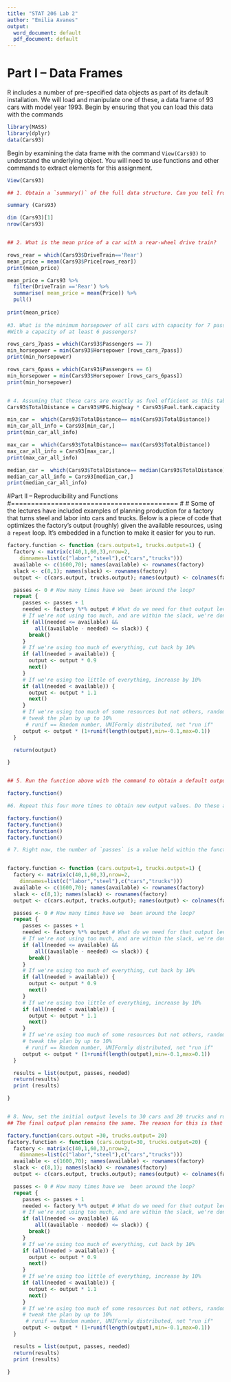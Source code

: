 ---
title: "STAT 206 Lab 2"
author: "Emilia Avanes"
output:
  word_document: default
  pdf_document: default
---


Part I -- Data Frames
======

R includes a number of pre-specified data objects as part of its default installation. We will load and manipulate one of these, a data frame of 93 cars with model year 1993. Begin by ensuring that you can load this data with the commands

```{r}
library(MASS)
library(dplyr)
data(Cars93)
```

Begin by examining the data frame with the command `View(Cars93)` to understand the underlying object. You will need to use functions and other commands to extract elements for this assignment.

```{r}
View(Cars93)

## 1. Obtain a `summary()` of the full data structure. Can you tell from this how many rows are in the data? If so, say how; if not, use another method to obtain the number of rows. Yes from the summary you can tell how many rows are in the data. The type column has all the types (total) of cars so by taking the sum of that column it will give you the total rows. This can be verified by viewing the dimensions of the data frame. (rows=93)

summary (Cars93)

dim (Cars93)[1]
nrow(Cars93)


## 2. What is the mean price of a car with a rear-wheel drive train?

rows_rear = which(Cars93$DriveTrain=='Rear')
mean_price = mean(Cars93$Price[rows_rear])
print(mean_price)

mean_price = Cars93 %>%
  filter(DriveTrain =='Rear') %>% 
  summarise( mean_price = mean(Price)) %>% 
  pull()
 
print(mean_price)
 
#3. What is the minimum horsepower of all cars with capacity for 7 passengers?
#With a capacity of at least 6 passengers?

rows_cars_7pass = which(Cars93$Passengers == 7)
min_horsepower = min(Cars93$Horsepower [rows_cars_7pass])
print(min_horsepower)

rows_cars_6pass = which(Cars93$Passengers == 6)
min_horsepower = min(Cars93$Horsepower [rows_cars_6pass])
print(min_horsepower)


# 4. Assuming that these cars are exactly as fuel efficient as this table indicates, find the cars that have the maximum, minimum and median distance travellable for highway driving.  You will need at least two columns to work this out; why those two?
Cars93$TotalDistance = Cars93$MPG.highway * Cars93$Fuel.tank.capacity

min_car =  which(Cars93$TotalDistance== min(Cars93$TotalDistance))
min_car_all_info = Cars93[min_car,]
print(min_car_all_info)

max_car =  which(Cars93$TotalDistance== max(Cars93$TotalDistance))
max_car_all_info = Cars93[max_car,]
print(max_car_all_info)

median_car =  which(Cars93$TotalDistance== median(Cars93$TotalDistance))
median_car_all_info = Cars93[median_car,]
print(median_car_all_info)

```

#Part II -- Reproducibility and Functions
#==========================================
# 
# Some of the lectures have included examples of planning production for a factory that turns steel and labor into cars and trucks.  Below is a piece of code that optimizes the factory's output (roughly) given the available resources, using a `repeat` loop.  It's embedded in a function to make it easier for you to run.
```{r}

factory.function <- function (cars.output=1, trucks.output=1) {
  factory <- matrix(c(40,1,60,3),nrow=2,
    dimnames=list(c("labor","steel"),c("cars","trucks")))
  available <- c(1600,70); names(available) <- rownames(factory)
  slack <- c(8,1); names(slack) <- rownames(factory)
  output <- c(cars.output, trucks.output); names(output) <- colnames(factory)

  passes <- 0 # How many times have we  been around the loop?
  repeat {
     passes <- passes + 1
     needed <- factory %*% output # What do we need for that output level?
     # If we're not using too much, and are within the slack, we're done
     if (all(needed <= available) &&
         all((available - needed) <= slack)) {
       break()
     }
     # If we're using too much of everything, cut back by 10%
     if (all(needed > available)) {
       output <- output * 0.9
       next()
     }
     # If we're using too little of everything, increase by 10%
     if (all(needed < available)) {
       output <- output * 1.1
       next()
     }
     # If we're using too much of some resources but not others, randomly
     # tweak the plan by up to 10%
      # runif == Random number, UNIFormly distributed, not "run if"
     output <- output * (1+runif(length(output),min=-0.1,max=0.1))
  }

  return(output)

}


## 5. Run the function above with the command to obtain a default output value, starting from a very low initial planned output. What is the final output capacity obtained?- Final output capacity obtained is 10.27042 cars and 19.74041 trucks.

factory.function()

#6. Repeat this four more times to obtain new output values. Do these answers differ from each other? If so why? If not, why not? Yes, they differe from each other due to the randomness introduced in the runif line which is tweaking plan by + or - 10% randomly.

factory.function()
factory.function()
factory.function()
factory.function()

# 7. Right now, the number of `passes` is a value held within the function itself and not shared. Change the code so that the number of `passes` will be returned at the end of the function, as well as the final `output`. 


factory.function <- function (cars.output=1, trucks.output=1) {
  factory <- matrix(c(40,1,60,3),nrow=2,
    dimnames=list(c("labor","steel"),c("cars","trucks")))
  available <- c(1600,70); names(available) <- rownames(factory)
  slack <- c(8,1); names(slack) <- rownames(factory)
  output <- c(cars.output, trucks.output); names(output) <- colnames(factory)

  passes <- 0 # How many times have we  been around the loop?
  repeat {
     passes <- passes + 1
     needed <- factory %*% output # What do we need for that output level?
     # If we're not using too much, and are within the slack, we're done
     if (all(needed <= available) &&
         all((available - needed) <= slack)) {
       break()
     }
     # If we're using too much of everything, cut back by 10%
     if (all(needed > available)) {
       output <- output * 0.9
       next()
     }
     # If we're using too little of everything, increase by 10%
     if (all(needed < available)) {
       output <- output * 1.1
       next()
     }
     # If we're using too much of some resources but not others, randomly
     # tweak the plan by up to 10%
      # runif == Random number, UNIFormly distributed, not "run if"
     output <- output * (1+runif(length(output),min=-0.1,max=0.1))
  }

  results = list(output, passes, needed)
  return(results)
  print (results)

}


# 8. Now, set the initial output levels to 30 cars and 20 trucks and run the code.  What is the final output plan (`output`)?  What is the final demand for resources (`needed`)?  Is the plan within budget and within the slack?  How many iterations did it take to converge (`passes`)? For all but `output` you will need to either print this message out deliberately, or return an object that contains all the quantities you want.
## The final output plan remains the same. The reason for this is that even if you input the 20 cars and 20 trucks there is not sufficient resources. So if the remainder of the labor and steel is greater than the slack, it will automatically cut doesn the output.

factory.function(cars.output =30, trucks.output= 20)
factory.function <- function (cars.output=30, trucks.output=20) {
  factory <- matrix(c(40,1,60,3),nrow=2,
    dimnames=list(c("labor","steel"),c("cars","trucks")))
  available <- c(1600,70); names(available) <- rownames(factory)
  slack <- c(8,1); names(slack) <- rownames(factory)
  output <- c(cars.output, trucks.output); names(output) <- colnames(factory)

  passes <- 0 # How many times have we  been around the loop?
  repeat {
     passes <- passes + 1
     needed <- factory %*% output # What do we need for that output level?
     # If we're not using too much, and are within the slack, we're done
     if (all(needed <= available) &&
         all((available - needed) <= slack)) {
       break()
     }
     # If we're using too much of everything, cut back by 10%
     if (all(needed > available)) {
       output <- output * 0.9
       next()
     }
     # If we're using too little of everything, increase by 10%
     if (all(needed < available)) {
       output <- output * 1.1
       next()
     }
     # If we're using too much of some resources but not others, randomly
     # tweak the plan by up to 10%
      # runif == Random number, UNIFormly distributed, not "run if"
     output <- output * (1+runif(length(output),min=-0.1,max=0.1))
  }

  results = list(output, passes, needed)
  return(results)
  print (results)

}

```








